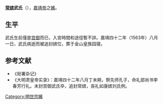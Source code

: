 '''[[常嫔|常嫔]]武氏'''（{{bd|||1563年|}}），[[嘉靖帝|嘉靖帝]]之[[嬪|嬪]]。

==生平==

武氏生前僅是[[庶妃|宫御]]而已，入宮時間和途徑暫不詳。嘉靖四十二年（1563年）八月一日，武氏病逝而被追封嫔位，葬于金山皇族园寝。

==参考文献==
*《宛署杂记》
*《大明肃皇帝实录》：嘉靖四十二年八月丁未朔，祭先师孔子，命礼部尚书李春芳行礼。未封宫御武氏卒，追封常嫔，丧礼如康嫔刘氏例。

{{明世宗皇室}}

[[Category:明世宗嬪|Category:明世宗嬪]]